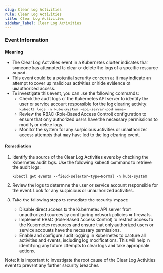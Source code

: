 ```yaml
--- 
slug: Clear Log Activities
rule: Clear Log Activities
title: Clear Log Activities
sidebar_label: Clear Log Activities
---
```

                   
### Event Information

#### Meaning

- The Clear Log Activities event in a Kubernetes cluster indicates that someone has attempted to clear or delete the logs of a specific resource or pod.
- This event could be a potential security concern as it may indicate an attempt to cover up malicious activities or hide evidence of unauthorized access.
- To investigate this event, you can use the following commands:
  - Check the audit logs of the Kubernetes API server to identify the user or service account responsible for the log clearing activity: `kubectl logs -n kube-system <api-server-pod-name>`
  - Review the RBAC (Role-Based Access Control) configuration to ensure that only authorized users have the necessary permissions to modify or delete logs.
  - Monitor the system for any suspicious activities or unauthorized access attempts that may have led to the log clearing event.

#### Remediation

1. Identify the source of the Clear Log Activities event by checking the Kubernetes audit logs. Use the following kubectl command to retrieve the audit logs:
   ```
   kubectl get events --field-selector=type=Normal -n kube-system
   ```

2. Review the logs to determine the user or service account responsible for the event. Look for any suspicious or unauthorized activities.

3. Take the following steps to remediate the security impact:
   - Disable direct access to the Kubernetes API server from unauthorized sources by configuring network policies or firewalls.
   - Implement RBAC (Role-Based Access Control) to restrict access to the Kubernetes resources and ensure that only authorized users or service accounts have the necessary permissions.
   - Enable and configure audit logging in Kubernetes to capture all activities and events, including log modifications. This will help in identifying any future attempts to clear logs and take appropriate actions.

Note: It is important to investigate the root cause of the Clear Log Activities event to prevent any further security breaches.


 